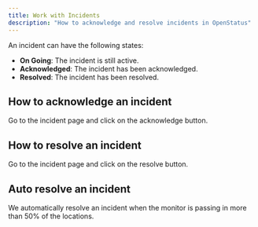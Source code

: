 ```yaml
---
title: Work with Incidents
description: "How to acknowledge and resolve incidents in OpenStatus"
---
```


An incident can have the following states:

- **On Going**: The incident is still active.
- **Acknowledged**: The incident has been acknowledged.
- **Resolved**: The incident has been resolved.

## How to acknowledge an incident

Go to the incident page and click on the acknowledge button.

## How to resolve an incident

Go to the incident page and click on the resolve button.

## Auto resolve an incident

We automatically resolve an incident when the monitor is passing in more than
50% of the locations.


